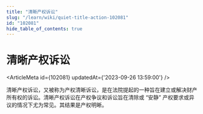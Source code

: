 ```yaml
---
title: "清晰产权诉讼"
slug: "/learn/wiki/quiet-title-action-102081"
id: "102081"
hide_table_of_contents: true
---
```



# 清晰产权诉讼

<ArticleMeta id={102081} updatedAt={'2023-09-26 13:59:00'} />
<div className='border-solid border-b border-t-0 my-4 border-[var(--ifm-color-gray-300)]' />

清晰产权诉讼，又被称为产权清晰诉讼，是在法院提起的一种旨在建立或解决财产所有权的诉讼。清晰产权诉讼在产权争议和诉讼旨在清除或 “安静” 产权要求或异议的情况下尤为常见。其结果是产权明晰。
